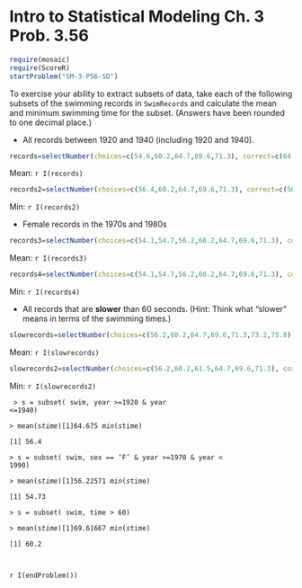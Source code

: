 Intro to Statistical Modeling Ch. 3 Prob. 3.56
========================================================
```r
require(mosaic)
require(ScoreR)
startProblem("SM-3-P56-SD")
```
To exercise your ability to extract subsets of data, 
take each of the following subsets of the swimming records in 
`SwimRecords`
 and calculate
the mean and minimum swimming time for the subset.  (Answers have been
rounded to one decimal place.)

* All records between 1920 and 1940 (including 1920 and 1940).

```r
records=selectNumber(choices=c(54.6,60.2,64.7,69.6,71.3), correct=c(64.7), totalPts=1, name="mean")
```

  Mean: `r I(records)`

```r
records2=selectNumber(choices=c(56.4,60.2,64.7,69.6,71.3), correct=c(56.4), totalPts=1, name="min")
```

  Min: `r I(records2)` 

* Female records in the 1970s and 1980s

```r
records3=selectNumber(choices=c(54.1,54.7,56.2,60.2,64.7,69.6,71.3), correct=c(56.2), totalPts=1, name="mean2")
```

  Mean: `r I(records3)`

```r
records4=selectNumber(choices=c(54.1,54.7,56.2,60.2,64.7,69.6,71.3), correct=c(54.7), totalPts=1, name="min2")
```

  Min: `r I(records4)`

* All records that are **slower** than 60 seconds.  (Hint: Think
  what "slower" means in terms of the swimming times.)

```r
slowrecords=selectNumber(choices=c(56.2,60.2,64.7,69.6,71.3,73.2,75.8), correct=c(69.6), totalPts=1, name="mean3")
```
  
  Mean: `r I(slowrecords)`

```r
slowrecords2=selectNumber(choices=c(56.2,60.2,61.5,64.7,69.6,71.3), correct=c(60.2), name="min3", totalPts=1)
```

  Min: `r I(slowrecords2)`
  

<aside>
<code>
\> s = subset( swim, year >=1920 & year <=1940)     
\> mean(s$time)     
[1] 64.675     
\> min(s$time)     
[1] 56.4     
\> s = subset( swim, sex == 'F' & year >=1970 & year < 1990)     
\> mean(s$time)     
[1] 56.22571     
\> min(s$time)     
[1] 54.73     
\> s = subset( swim, time > 60)     
\> mean(s$time)     
[1] 69.61667     
\> min(s$time)     
[1] 60.2     

</code>
</aside>

`r I(endProblem())`
